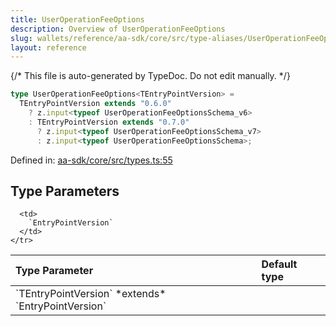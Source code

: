 ```yaml
---
title: UserOperationFeeOptions
description: Overview of UserOperationFeeOptions
slug: wallets/reference/aa-sdk/core/src/type-aliases/UserOperationFeeOptions
layout: reference
---
```


{/* This file is auto-generated by TypeDoc. Do not edit manually. */}

```ts
type UserOperationFeeOptions<TEntryPointVersion> =
  TEntryPointVersion extends "0.6.0"
    ? z.input<typeof UserOperationFeeOptionsSchema_v6>
    : TEntryPointVersion extends "0.7.0"
      ? z.input<typeof UserOperationFeeOptionsSchema_v7>
      : z.input<typeof UserOperationFeeOptionsSchema>;
```

Defined in: [aa-sdk/core/src/types.ts:55](https://github.com/alchemyplatform/aa-sdk/blob/9f926c402d1661309abbf8eae8431e52e8c5e53f/aa-sdk/core/src/types.ts#L55)

## Type Parameters

<table>
  <thead>
    <tr>
      <th align="left">Type Parameter</th>
      <th align="left">Default type</th>
    </tr>
  </thead>

  <tbody>
    <tr>
      <td>
        `TEntryPointVersion` *extends* `EntryPointVersion`
      </td>

      <td>
        `EntryPointVersion`
      </td>
    </tr>

  </tbody>
</table>
